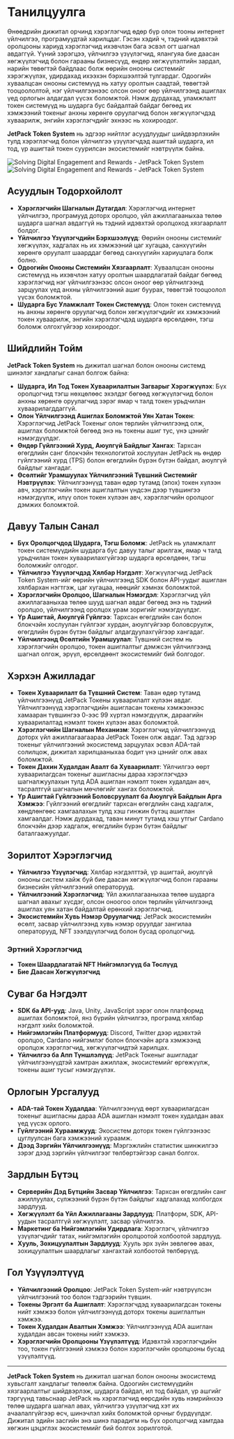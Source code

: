 
# Танилцуулга

Өнөөдрийн дижитал орчинд хэрэглэгчид өдөр бүр олон тооны интернет үйлчилгээ, програмуудтай харилцдаг. Гэсэн хэдий ч, тэдний идэвхтэй оролцооны хариуд хэрэглэгчид ихэвчлэн бага эсвэл огт шагнал авдаггүй. Үүний зэрэгцээ, үйлчилгээ үзүүлэгчид, ялангуяа бие даасан хөгжүүлэгчид болон гарааны бизнесүүд, өндөр хөгжүүлэлтийн зардал, нарийн төвөгтэй байдлаас болж өөрийн онооны системийг хэрэгжүүлэх, удирдахад ихээхэн бэрхшээлтэй тулгардаг. Одоогийн хуваалцсан онооны системүүд нь хатуу оролтын саадтай, төвөгтэй тооцоололтой, нэг үйлчилгээнээс олсон оноог өөр үйлчилгээнд ашиглах үед орлогын алдагдал үүсэх боломжтой. Нэмж дурдахад, уламжлалт токен системүүд нь шударга бус байдалтай байдаг бөгөөд их хэмжээний токеныг анхны хөрөнгө оруулагчид болон хөгжүүлэгчдэд хуваарилж, энгийн хэрэглэгчдийг эхнээс нь хохироодог.

**JetPack Token System** нь эдгээр нийтлэг асуудлуудыг шийдвэрлэхийн тулд хэрэглэгчид болон үйлчилгээ үзүүлэгчдэд ашигтай шударга, ил тод, үр ашигтай токен суурилсан экосистемийг нэвтрүүлж байна.

<Image src="/images/en/intro.svg" alt="Solving Digital Engagement and Rewards - JetPack Token System" width={700} height={534} className="dark:hidden"/>
<Image src="/images/en/intro-dark.svg" alt="Solving Digital Engagement and Rewards - JetPack Token System" width={700} height={534} className="hidden dark:block"/>

## Асуудлын Тодорхойлолт

- **Хэрэглэгчийн Шагналын Дутагдал**: Хэрэглэгчид интернет үйлчилгээ, програмууд доторх оролцоо, үйл ажиллагааныхаа төлөө шударга шагнал авдаггүй нь тэдний идэвхтэй оролцоход хязгаарлалт болдог.
- **Үйлчилгээ Үзүүлэгчдийн Бэрхшээлүүд**: Өөрийн онооны системийг хөгжүүлэх, хадгалах нь их хэмжээний цаг хугацаа, санхүүгийн хөрөнгө оруулалт шаарддаг бөгөөд санхүүгийн хариуцлага болж болно.
- **Одоогийн Онооны Системийн Хязгаарлалт**: Хуваалцсан онооны системүүд нь ихэвчлэн хатуу оролтын шаардлагатай байдаг бөгөөд хэрэглэгчид нэг үйлчилгээнээс олсон оноог өөр үйлчилгээнд зарцуулах үед анхны үйлчилгээний ашиг буурах, төвөгтэй тооцоолол үүсэх боломжтой.
- **Шударга Бус Уламжлалт Токен Системүүд**: Олон токен системүүд нь анхны хөрөнгө оруулагчид болон хөгжүүлэгчдийг их хэмжээний токен хуваарилж, энгийн хэрэглэгчдэд шударга өрсөлдөөн, тэгш боломж олгохгүйгээр хохироодог.

## Шийдлийн Тойм

**JetPack Token System** нь дижитал шагнал болон онооны системд шинэлэг хандлагыг санал болгож байна:

- **Шударга, Ил Тод Токен Хуваарилалтын Загварыг Хэрэгжүүлэх**: Бүх оролцогчид тэгш нөхцөлөөс эхэлдэг бөгөөд хөгжүүлэгчид болон анхны хөрөнгө оруулагчид зэрэг ямар ч талд токен урьдчилан хуваарилагддаггүй.
- **Олон Үйлчилгээнд Ашиглах Боломжтой Уян Хатан Токен**: Хэрэглэгчид JetPack Токеныг олон төрлийн үйлчилгээнд олж, ашиглах боломжтой бөгөөд энэ нь токены ашиг тус, үнэ цэнийг нэмэгдүүлдэг.
- **Өндөр Гүйлгээний Хурд, Аюулгүй Байдлыг Хангах**: Тархсан өгөгдлийн санг блокчэйн технологитой хослуулан JetPack нь өндөр гүйлгээний хурд (TPS) болон өгөгдлийн бүрэн бүтэн байдал, аюулгүй байдлыг хангадаг.
- **Өсөлтийг Урамшуулах Үйлчилгээний Түвшний Системийг Нэвтрүүлэх**: Үйлчилгээнүүд таван өдөр тутамд (эпох) токен хүлээн авч, хэрэглэгчийн токен ашиглалтын үндсэн дээр түвшингээ нэмэгдүүлж, илүү олон токен хүлээн авч, хэрэглэгчийн оролцоог дэмжих боломжтой.

## Давуу Талын Санал

- **Бүх Оролцогчдод Шударга, Тэгш Боломж**: JetPack нь уламжлалт токен системүүдийн шударга бус давуу талыг арилгаж, ямар ч талд урьдчилан токен хуваарилахгүйгээр шударга өрсөлдөөн, тэгш боломжийг олгодог.
- **Үйлчилгээ Үзүүлэгчдэд Хялбар Нэгдэлт**: Хөгжүүлэгчид JetPack Token System-ийг өөрийн үйлчилгээнд SDK болон API-уудыг ашиглан хялбархан нэгтгэж, цаг хугацаа, нөөцийг хэмнэх боломжтой.
- **Хэрэглэгчийн Оролцоо, Шагналын Нэмэгдэл**: Хэрэглэгчид үйл ажиллагааныхаа төлөө шууд шагнал авдаг бөгөөд энэ нь тэдний оролцоо, үйлчилгээнд оролцох урам зоригийг нэмэгдүүлдэг.
- **Үр Ашигтай, Аюулгүй Гүйлгээ**: Тархсан өгөгдлийн сан болон блокчэйн хослуулан гүйлгээг хурдан, аюулгүйгээр боловсруулж, өгөгдлийн бүрэн бүтэн байдлыг алдагдуулахгүйгээр хангадаг.
- **Үйлчилгээнд Өсөлтийн Урамшуулал**: Түвшний систем нь хэрэглэгчийн оролцоо, токен ашиглалтыг дэмжсэн үйлчилгээнд шагнал олгож, эрүүл, өрсөлдөөнт экосистемийг бий болгодог.

## Хэрхэн Ажилладаг

- **Токен Хуваарилалт ба Түвшний Систем**: Таван өдөр тутамд үйлчилгээнүүд JetPack Токены хуваарилалт хүлээн авдаг. Үйлчилгээнүүд хэрэглэгчдийн ашигласан токены хэмжээнээс хамааран түвшингээ 0-ээс 99 хүртэл нэмэгдүүлж, дараагийн хуваарилалтад нэмэлт токен хүлээн авах боломжтой.
- **Хэрэглэгчийн Шагналын Механизм**: Хэрэглэгчид үйлчилгээнүүд доторх үйл ажиллагаагаараа JetPack Токен олж авдаг. Тэд эдгээр токеныг үйлчилгээний экосистемд зарцуулах эсвэл ADA-тай солилцож, дижитал харилцааныхаа бодит үнэ цэнийг олж авах боломжтой.
- **Токен Дахин Худалдан Авалт ба Хуваарилалт**: Үйлчилгээ өөрт хуваарилагдсан токеныг ашигласны дараа хэрэглэгчдээ шагналжуулахын тулд ADA ашиглан нэмэлт токен худалдан авч, тасралтгүй шагналын мөчлөгийг хангах боломжтой.
- **Үр Ашигтай Гүйлгээний Боловсруулалт ба Аюулгүй Байдлын Арга Хэмжээ**: Гүйлгээний өгөгдлийг тархсан өгөгдлийн санд хадгалж, хөндлөнгөөс хамгаалахын тулд хэш гинжин бүтэц ашиглан хамгаалдаг. Нэмж дурдахад, таван минут тутамд хэш утгыг Cardano блокчэйн дээр хадгалж, өгөгдлийн бүрэн бүтэн байдлыг баталгаажуулдаг.

## Зорилтот Хэрэглэгчид

- **Үйлчилгээ Үзүүлэгчид**: Хялбар нэгдэлттэй, үр ашигтай, аюулгүй онооны систем хайж буй бие даасан хөгжүүлэгчид болон гарааны бизнесийн үйлчилгээний операторууд.
- **Үйлчилгээний Хэрэглэгчид**: Үйл ажиллагааныхаа төлөө шударга шагнал авахыг хүсдэг, олсон оноогоо олон төрлийн үйлчилгээнд ашиглах уян хатан байдалтай ерөнхий хэрэглэгчид.
- **Экосистемийн Хувь Нэмэр Оруулагчид**: JetPack экосистемийн өсөлт, засвар үйлчилгээнд хувь нэмэр оруулдаг зангилаа операторууд, NFT зээлдүүлэгчид болон бусад оролцогчид.

### Эртний Хэрэглэгчид

- **Токен Шаардлагатай NFT Нийгэмлэгүүд ба Төслүүд**
- **Бие Даасан Хөгжүүлэгчид**

## Суваг ба Нэгдэлт

- **SDK ба API-ууд**: Java, Unity, JavaScript зэрэг олон платформд ашиглах боломжтой, янз бүрийн үйлчилгээ, програмд хялбар нэгдэлт хийх боломжтой.
- **Нийгэмлэгийн Платформууд**: Discord, Twitter дээр идэвхтэй оролцоо, Cardano нийгэмлэг болон блокчэйн арга хэмжээнд оролцож хэрэглэгчид, хөгжүүлэгчидтэй харилцах.
- **Үйлчилгээ ба Апп Түншлэлүүд**: JetPack Токеныг ашигладаг үйлчилгээнүүдтэй хамтран ажиллаж, экосистемийг өргөжүүлж, токены ашиг тусыг нэмэгдүүлэх.

## Орлогын Урсгалууд

- **ADA-тай Токен Худалдаа**: Үйлчилгээнүүд өөрт хуваарилагдсан токеныг ашигласны дараа ADA ашиглан нэмэлт токен худалдан авах үед үүсэх орлого.
- **Гүйлгээний Хураамжууд**: Экосистем доторх токен гүйлгээнээс цуглуулсан бага хэмжээний хураамж.
- **Дээд Зэргийн Үйлчилгээнүүд**: Мэргэжлийн статистик шинжилгээ зэрэг дээд зэргийн үйлчилгээг төлбөртэйгээр санал болгох.

## Зардлын Бүтэц

- **Серверийн Дэд Бүтцийн Засвар Үйлчилгээ**: Тархсан өгөгдлийн санг ажиллуулах, сүлжээний бүрэн бүтэн байдлыг хадгалахад холбогдох зардлууд.
- **Хөгжүүлэлт ба Үйл Ажиллагааны Зардлууд**: Платформ, SDK, API-уудын тасралтгүй хөгжүүлэлт, засвар үйлчилгээ.
- **Маркетинг ба Нийгэмлэгийн Удирдлага**: Хэрэглэгч, үйлчилгээ үзүүлэгчдийг татах, нийгэмлэгийн оролцоотой холбоотой зардлууд.
- **Хууль, Зохицуулалтын Зардлууд**: Хууль эрх зүйн зөвлөгөө авах, зохицуулалтын шаардлагыг хангахтай холбоотой төлбөрүүд.

## Гол Үзүүлэлтүүд

- **Үйлчилгээний Оролцоо**: JetPack Token System-ийг нэвтрүүлсэн үйлчилгээний тоо болон тэдгээрийн түвшин.
- **Токены Эргэлт ба Ашиглалт**: Хэрэглэгчдэд хуваарилагдсан токены нийт хэмжээ болон үйлчилгээнүүд доторх токены ашиглалтын хэмжээ.
- **Токен Худалдан Авалтын Хэмжээ**: Үйлчилгээнүүд ADA ашиглан худалдан авсан токены нийт хэмжээ.
- **Хэрэглэгчийн Оролцооны Үзүүлэлтүүд**: Идэвхтэй хэрэглэгчдийн тоо, токен гүйлгээний хэмжээ болон хэрэглэгчийн оролцооны бусад үзүүлэлтүүд.

---

**JetPack Token System** нь дижитал шагнал болон онооны экосистемд хувьсгалт хандлагыг төлөөлж байна. Одоогийн системүүдийн хязгаарлалтыг шийдвэрлэж, шударга байдал, ил тод байдал, үр ашгийг тэргүүнд тавьснаар JetPack нь хэрэглэгчид өөрсдийн хувь нэмрийнхээ төлөө шударга шагнал авах, үйлчилгээ үзүүлэгчид хэт их ачаалалгүйгээр өсч, шинэчлэл хийх боломжтой орчныг бүрдүүлдэг. Дижитал эдийн засгийн энэ шинэ парадигм нь бүх оролцогчид хамтдаа хөгжин цэцэглэх экосистемийг бий болгох зорилготой.
